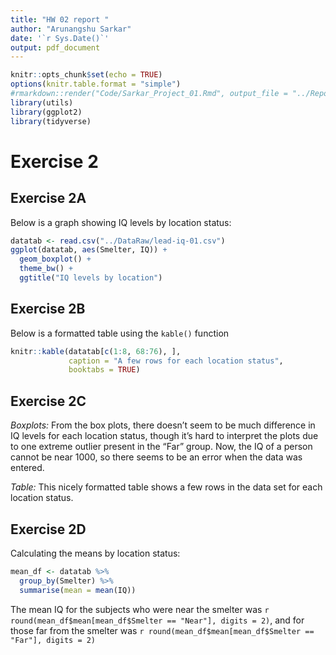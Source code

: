 ```yaml
---
title: "HW 02 report "
author: "Arunangshu Sarkar"
date: '`r Sys.Date()`'
output: pdf_document
---
```


```r
knitr::opts_chunk$set(echo = TRUE)
options(knitr.table.format = "simple")
#rmarkdown::render("Code/Sarkar_Project_01.Rmd", output_file = "../Reports/Sarkar_Project_01.pdf")
library(utils)
library(ggplot2)
library(tidyverse)
```

# Exercise 2

## Exercise 2A

Below is a graph showing IQ levels by location status:

```r
datatab <- read.csv("../DataRaw/lead-iq-01.csv")
ggplot(datatab, aes(Smelter, IQ)) +
  geom_boxplot() +
  theme_bw() +
  ggtitle("IQ levels by location")
```

## Exercise 2B

Below is a formatted table using the `kable()` function
```r
knitr::kable(datatab[c(1:8, 68:76), ], 
             caption = "A few rows for each location status",
             booktabs = TRUE)
```


## Exercise 2C

*Boxplots:* From the box plots, there doesn't seem to be much difference in IQ levels for each location status, though it's hard to interpret the plots due to one extreme outlier present in the "Far" group. Now, the IQ of a person cannot be near 1000, so there seems to be an error when the data was entered. 

*Table:* This nicely formatted table shows a few rows in the data set for each location status.

## Exercise 2D

Calculating the means by location status:

```r
mean_df <- datatab %>%
  group_by(Smelter) %>%
  summarise(mean = mean(IQ))
```

The mean IQ for the subjects who were near the smelter was `r round(mean_df$mean[mean_df$Smelter == "Near"], digits = 2)`, and for those far from the smelter was `r round(mean_df$mean[mean_df$Smelter == "Far"], digits = 2)`

